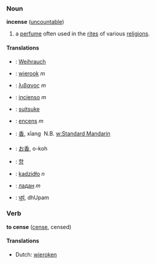 ===Noun===
'''incense''' ([[uncountable]])

# a [[perfume]] often used in the [[rite]]s of various [[religion]]s.

====Translations====
*{{de}}: [[Weihrauch]]
*{{nl}}: [[wierook]] ''m''
*{{el}}: [[λιβανος]] ''m''
*{{es}}: [[incienso]] ''m''
*{{fi}}: [[suitsuke]]
*{{fr}}: [[encens]] ''m''
*{{zh}}: [[香]], xīang &#151; N.B. [[w:Standard Mandarin]]
*{{ja}}: [[お香]], o-koh
*{{ko}}: [[향]]
*{{pl}}: [[kadzidło]] ''n''
*{{ru}}: [[ладан]] ''m''
*{{sa}}: [[धूपं]], dhUpam

===Verb===
'''to cense''' ([[cense]], censed)

====Translations====
*Dutch: [[wieroken]]